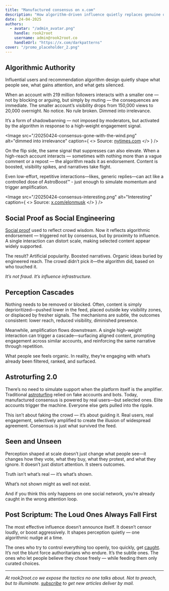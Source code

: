 ```yaml
---
title: "Manufactured consensus on x.com"
description: "How algorithm-driven influence quietly replaces genuine discourse with engineered popularity—no fake users, no overt propaganda."
date: 24-04-2025
authors:
  - avatar: "/admin_avatar.png"
    handle: rook2root
    username: admin@rook2root.co
    handleUrl: "https://x.com/darkpatterns"
cover: "/promo_placeholder_2.png"
---
```


## Algorithmic Authority

Influential users and recommendation algorithm design quietly shape what people see, what gains attention, and what gets silenced.


When an account with 219 million followers interacts with a smaller one — not by blocking or arguing, but simply by muting — the consequences are immediate. The smaller account’s visibility drops from 150,000 views to 20,000 overnight. No notice. No rule broken. Dimmed into irrelevance.


It’s a form of shadowbanning — not imposed by moderators, but activated by the algorithm in response to a high-weight engagement signal.


<Image
  src="/20250424-consensus-gone-with-the-wind.png"
  alt="dimmed into irrelevance"
  caption={
    <>
      Source: <a href="https://www.nytimes.com/interactive/2025/04/23/business/elon-musk-x-suppression-laura-loomer.html" target="_blank" rel="noopener noreferrer">nytimes.com</a>
    </>
  }
/>


On the flip side, the same signal that suppresses can also elevate. When a high-reach account interacts — sometimes with nothing more than a vague comment or a repost — the algorithm reads it as endorsement. Content is boosted, visibility spikes, and narratives take flight.


Even low-effort, repetitive interactions—likes, generic replies—can act like a controlled dose of AstroBoost™ - just enough to simulate momentum and trigger amplification.

<Image
  src="/20250424-consensus-interesting.png"
  alt="Interesting"
  caption={
    <>
      Source: <a href="https://x.com/elonmusk" target="_blank" rel="noopener noreferrer">x.com/elonmusk</a>
    </>
  }
/>


## Social Proof as Social Engineering


[Social proof](/library/user-influence-and-retention-engineering/perception-management-and-influence/social-proof-manipulation) used to reflect crowd wisdom. Now it reflects algorithmic endorsement — triggered not by consensus, but by proximity to influence. A single interaction can distort scale, making selected content appear widely supported.


The result? Artificial popularity. Boosted narratives. Organic ideas buried by engineered reach. The crowd didn’t pick it—the algorithm did, based on who touched it.


*It’s not fraud. It’s influence infrastructure.*


## Perception Cascades


Nothing needs to be removed or blocked. Often, content is simply deprioritized—pushed lower in the feed, placed outside key visibility zones, or displaced by fresher signals. The mechanisms are subtle, the outcomes consistent: lower reach, reduced visibility, diminished presence.


Meanwhile, amplification flows downstream. A single high-weight interaction can trigger a cascade—surfacing aligned content, prompting engagement across similar accounts, and reinforcing the same narrative through repetition.


What people see feels organic. In reality, they’re engaging with what’s already been filtered, ranked, and surfaced.


## Astroturfing 2.0


There’s no need to simulate support when the platform itself is the amplifier. Traditional [astroturfing](/library/user-influence-and-retention-engineering/perception-management-and-influence/astroturfing) relied on fake accounts and bots. Today, manufactured consensus is powered by real users—but selected ones. Elite accounts trigger the machine. Everyone else gets pulled into the ripple.


This isn’t about faking the crowd — it’s about guiding it. Real users, real engagement, selectively amplified to create the illusion of widespread agreement. Consensus is just what survived the feed.


## Seen and Unseen


Perception shaped at scale doesn’t just change what people see—it changes how they vote, what they buy, what they protest, and what they ignore. It doesn’t just distort attention. It steers outcomes.


Truth isn’t what’s real — it’s what’s shown.


What’s not shown might as well not exist.


And if you think this only happens on one social network, you’re already caught in the wrong attention loop.


## Post Scriptum: The Loud Ones Always Fall First


The most effective influence doesn’t announce itself. It doesn’t censor loudly, or boost aggressively. It shapes perception quietly — one algorithmic nudge at a time.


The ones who try to control everything too openly, too quickly, get [caught](hhttps://digital-strategy.ec.europa.eu/en/news/commission-addresses-additional-investigatory-measures-x-ongoing-proceedings-under-digital-services/).
It’s not the blunt force authoritarians who endure. It’s the subtle ones. The ones who let people believe they chose freely — while feeding them only curated choices.

-----

*At rook2root.co we expose the tactics no one talks about. Not to preach, but to illuminate. [subscribe](https://rook2root.beehiiv.com/subscribe) to get new articles deliver by mail.*

